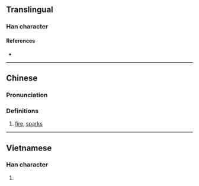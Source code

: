 {{character info/new}}
==Translingual==

===Han character===
{{Han char|rn=86|rad=火|as=17|sn=21|four=90832|canj=FYRV|ids=⿰火襄}}

====References====
* {{Han ref|kx=0687.220|dkj=19601|hdz=32249.010|uh=7219|ud=29209|bh=F5DC|bd=62940}}

----

==Chinese==
{{zh-forms}}

===Pronunciation===
{{zh-pron
|m=rǎng
|c=joeng5
|h=pfs=
|md=
|mn=
|w=
|mc=y
|oc=y
|cat=n
}}

===Definitions===
{{zh-hanzi}}

# [[fire]], [[sparks]]

----

==Vietnamese==

===Han character===
{{vi-hantu|[[nháng]], [[nhưỡng]]|rs=火17}}

# {{defn|lang=vi|sort=火17}}